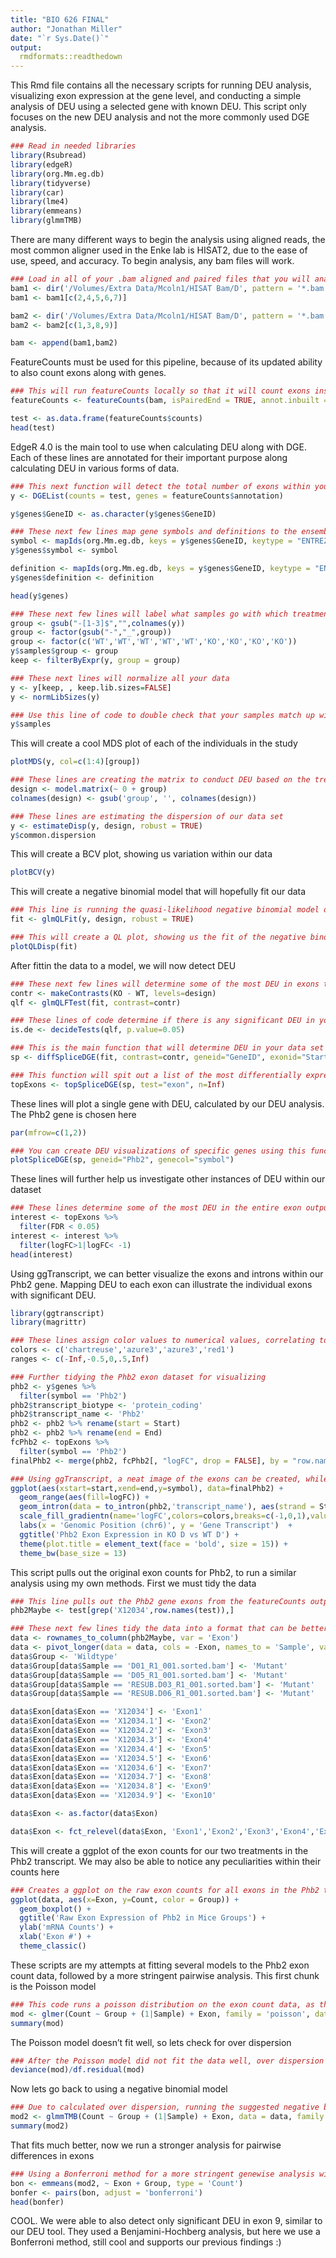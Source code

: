 ```yaml
---
title: "BIO 626 FINAL"
author: "Jonathan Miller"
date: "`r Sys.Date()`"
output: 
  rmdformats::readthedown
---
```

This Rmd file contains all the necessary scripts for running DEU analysis, visualizing exon expression at the gene level, and conducting a simple analysis of DEU using a selected gene with known DEU. This script only focuses on the new DEU analysis and not the more commonly used DGE analysis. 
```r
### Read in needed libraries
library(Rsubread)
library(edgeR)
library(org.Mm.eg.db)
library(tidyverse)
library(car)
library(lme4)
library(emmeans)
library(glmmTMB)
```

There are many different ways to begin the analysis using aligned reads, the most common aligner used in the Enke lab is HISAT2, due to the ease of use, speed, and accuracy. To begin analysis, any bam files will work.
```r
### Load in all of your .bam aligned and paired files that you will analyze for DEU here, only put the file path to your folder with all your files and R will do the rest!
bam1 <- dir('/Volumes/Extra Data/Mcoln1/HISAT Bam/D', pattern = '*.bam', include.dirs = TRUE, full.names = TRUE)
bam1 <- bam1[c(2,4,5,6,7)]

bam2 <- dir('/Volumes/Extra Data/Mcoln1/HISAT Bam/D', pattern = '*.bam', include.dirs = TRUE, full.names = TRUE)
bam2 <- bam2[c(1,3,8,9)]

bam <- append(bam1,bam2)
```

FeatureCounts must be used for this pipeline, because of its updated ability to also count exons along with genes. 
```r
### This will run featureCounts locally so that it will count exons instead of whole genes, you must put in the file path for you .gtf file that is your reference genome. This is a long process and may take ~15-20 mins.
featureCounts <- featureCounts(bam, isPairedEnd = TRUE, annot.inbuilt = 'mm39', useMetaFeatures = FALSE, allowMultiOverlap = TRUE)

test <- as.data.frame(featureCounts$counts)
head(test)
```

EdgeR 4.0 is the main tool to use when calculating DEU along with DGE. Each of these lines are annotated for their important purpose along calculating DEU in various forms of data. 
```r
### This next function will detect the total number of exons within your data sets
y <- DGEList(counts = test, genes = featureCounts$annotation)

y$genes$GeneID <- as.character(y$genes$GeneID)

### These next few lines map gene symbols and definitions to the ensemble gene IDs
symbol <- mapIds(org.Mm.eg.db, keys = y$genes$GeneID, keytype = "ENTREZID", column = "SYMBOL", multiVals = "first")
y$genes$symbol <- symbol

definition <- mapIds(org.Mm.eg.db, keys = y$genes$GeneID, keytype = "ENTREZID", column = "GENENAME", multiVals = "first")
y$genes$definition <- definition

head(y$genes)

### These next few lines will label what samples go with which treatment groups you are testing, while also omitting low exon expression
group <- gsub("-[1-3]$","",colnames(y))
group <- factor(gsub("-","_",group))
group <- factor(c('WT','WT','WT','WT','WT','KO','KO','KO','KO'))
y$samples$group <- group
keep <- filterByExpr(y, group = group)

### These next lines will normalize all your data
y <- y[keep, , keep.lib.sizes=FALSE]
y <- normLibSizes(y)

### Use this line of code to double check that your samples match up with your treatment names
y$samples
```

This will create a cool MDS plot of each of the individuals in the study
```r
plotMDS(y, col=c(1:4)[group])
```

```r
### These lines are creating the matrix to conduct DEU based on the treatments we assigned the individuals to 
design <- model.matrix(~ 0 + group)
colnames(design) <- gsub('group', '', colnames(design))

### These lines are estimating the dispersion of our data set
y <- estimateDisp(y, design, robust = TRUE)
y$common.dispersion
```

This will create a BCV plot, showing us variation within our data
```r
plotBCV(y)
```

This will create a negative binomial model that will hopefully fit our data
```r
### This line is running the quasi-likelihood negative binomial model on our count data
fit <- glmQLFit(y, design, robust = TRUE)

### This will create a QL plot, showing us the fit of the negative binomial on our data set
plotQLDisp(fit)
```

After fittin the data to a model, we will now detect DEU
```r
### These next few lines will determine some of the most DEU in exons to view
contr <- makeContrasts(KO - WT, levels=design)
qlf <- glmQLFTest(fit, contrast=contr)

### These lines of code determine if there is any significant DEU in your data set
is.de <- decideTests(qlf, p.value=0.05)

### This is the main function that will determine DEU in your data set
sp <- diffSpliceDGE(fit, contrast=contr, geneid="GeneID", exonid="Start")

### This function will spit out a list of the most differentially expressed exons
topExons <- topSpliceDGE(sp, test="exon", n=Inf)
```

These lines will plot a single gene with DEU, calculated by our DEU analysis. The Phb2 gene is chosen here
```r
par(mfrow=c(1,2))

### You can create DEU visualizations of specific genes using this function, just specify the gene symbol
plotSpliceDGE(sp, geneid="Phb2", genecol="symbol")
```

These lines will further help us investigate other instances of DEU within our dataset
```r
### These lines determine some of the most DEU in the entire exon output, looking at exons that have an FDR < 0.05 and a logFC > 1 or < -1
interest <- topExons %>%
  filter(FDR < 0.05)
interest <- interest %>%
  filter(logFC>1|logFC< -1)
head(interest)
```

Using ggTranscript, we can better visualize the exons and introns within our Phb2 gene. Mapping DEU to each exon can illustrate the individual exons with significant DEU.
```r
library(ggtranscript)
library(magrittr)

### These lines assign color values to numerical values, correlating to relative expression
colors <- c('chartreuse','azure3','azure3','red1')
ranges <- c(-Inf,-0.5,0,.5,Inf)

### Further tidying the Phb2 exon dataset for visualizing
phb2 <- y$genes %>%
  filter(symbol == 'Phb2') 
phb2$transcript_biotype <- 'protein_coding'
phb2$transcript_name <- 'Phb2'
phb2 <- phb2 %>% rename(start = Start)
phb2 <- phb2 %>% rename(end = End)
fcPhb2 <- topExons %>%
  filter(symbol == 'Phb2')
finalPhb2 <- merge(phb2, fcPhb2[, "logFC", drop = FALSE], by = "row.names", all = TRUE)

### Using ggTranscript, a neat image of the exons can be created, while also mapping their relative expression to each exon, however the only DEU is detected in exon 9 and the color cannot be properly shown because the exon is so small, but trust me this code works and its very cool :)
ggplot(aes(xstart=start,xend=end,y=symbol), data=finalPhb2) +
  geom_range(aes(fill=logFC)) +
  geom_intron(data = to_intron(phb2,'transcript_name'), aes(strand = Strand)) +
  scale_fill_gradientn(name='logFC',colors=colors,breaks=c(-1,0,1),values=c(-1,0,1)) +
  labs(x = 'Genomic Position (chr6)', y = 'Gene Transcript')  +
  ggtitle('Phb2 Exon Expression in KO D vs WT D') +
  theme(plot.title = element_text(face = 'bold', size = 15)) +
  theme_bw(base_size = 13)
```

This script pulls out the original exon counts for Phb2, to run a similar analysis using my own methods. First we must tidy the data
```r
### This line pulls out the Phb2 gene exons from the featureCounts output
phb2Maybe <- test[grep('X12034',row.names(test)),]

### These next few lines tidy the data into a format that can be better analyzed and visualized 
data <- rownames_to_column(phb2Maybe, var = 'Exon')
data <- pivot_longer(data = data, cols = -Exon, names_to = 'Sample', values_to = 'Count')
data$Group <- 'Wildtype'
data$Group[data$Sample == 'D01_R1_001.sorted.bam'] <- 'Mutant'
data$Group[data$Sample == 'D05_R1_001.sorted.bam'] <- 'Mutant'
data$Group[data$Sample == 'RESUB.D03_R1_001.sorted.bam'] <- 'Mutant'
data$Group[data$Sample == 'RESUB.D06_R1_001.sorted.bam'] <- 'Mutant'

data$Exon[data$Exon == 'X12034'] <- 'Exon1'
data$Exon[data$Exon == 'X12034.1'] <- 'Exon2'
data$Exon[data$Exon == 'X12034.2'] <- 'Exon3'
data$Exon[data$Exon == 'X12034.3'] <- 'Exon4'
data$Exon[data$Exon == 'X12034.4'] <- 'Exon5'
data$Exon[data$Exon == 'X12034.5'] <- 'Exon6'
data$Exon[data$Exon == 'X12034.6'] <- 'Exon7'
data$Exon[data$Exon == 'X12034.7'] <- 'Exon8'
data$Exon[data$Exon == 'X12034.8'] <- 'Exon9'
data$Exon[data$Exon == 'X12034.9'] <- 'Exon10'

data$Exon <- as.factor(data$Exon)

data$Exon <- fct_relevel(data$Exon, 'Exon1','Exon2','Exon3','Exon4','Exon5','Exon6','Exon7','Exon8','Exon9','Exon10')
```

This will create a ggplot of the exon counts for our two treatments in the Phb2 transcript. We may also be able to notice any peculiarities within their counts here 
```r
### Creates a ggplot on the raw exon counts for all exons in the Phb2 transcript
ggplot(data, aes(x=Exon, y=Count, color = Group)) +
  geom_boxplot() +
  ggtitle('Raw Exon Expression of Phb2 in Mice Groups') +
  ylab('mRNA Counts') +
  xlab('Exon #') +
  theme_classic()
```

These scripts are my attempts at fitting several models to the Phb2 exon count data, followed by a more stringent pairwise analysis. This first chunk is the Poisson model
```r
### This code runs a poisson distribution on the exon count data, as this model was believed to best fit the data
mod <- glmer(Count ~ Group + (1|Sample) + Exon, family = 'poisson', data = data)
summary(mod)
```

The Poisson model doesn't fit well, so lets check for over dispersion
```r
### After the Poisson model did not fit the data well, over dispersion is checked and found the data to be over dispersed
deviance(mod)/df.residual(mod)
```

Now lets go back to using a negative binomial model
```r
### Due to calculated over dispersion, running the suggested negative binomial model is chosen for re-analysis
mod2 <- glmmTMB(Count ~ Group + (1|Sample) + Exon, data = data, family = nbinom2)
summary(mod2)
```

That fits much better, now we run a stronger analysis for pairwise differences in exons
```r
### Using a Bonferroni method for a more stringent genewise analysis will provide a better detection of DEU amongst exons in the Phb2 transcript
bon <- emmeans(mod2, ~ Exon + Group, type = 'Count')
bonfer <- pairs(bon, adjust = 'bonferroni')
head(bonfer)
```
COOL. We were able to also detect only significant DEU in exon 9, similar to our DEU tool. They used a Benjamini-Hochberg analysis, but here we use a Bonferroni method, still cool and supports our previous findings :)
